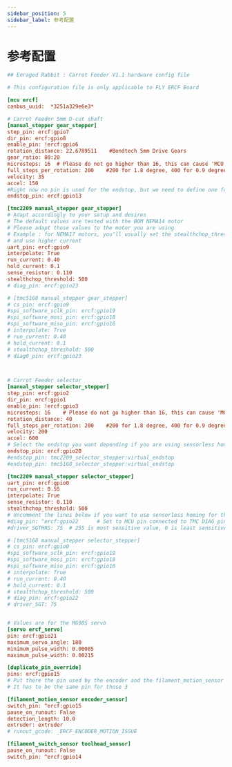 ```yaml
---
sidebar_position: 5
sidebar_label: 参考配置
---
```


# 参考配置

```cfg
## Enraged Rabbit : Carrot Feeder V1.1 hardware config file

# This configuration file is only applicable to FLY ERCF Board

[mcu ercf]
canbus_uuid:  *3251a329e6e3*

# Carrot Feeder 5mm D-cut shaft
[manual_stepper gear_stepper]
step_pin: ercf:gpio7
dir_pin: ercf:gpio8
enable_pin: !ercf:gpio6
rotation_distance: 22.6789511    #Bondtech 5mm Drive Gears
gear_ratio: 80:20
microsteps: 16  # Please do not go higher than 16, this can cause 'MCU Timer too close' issues under Klipper
full_steps_per_rotation: 200    #200 for 1.8 degree, 400 for 0.9 degree
velocity: 35
accel: 150
#Right now no pin is used for the endstop, but we need to define one for klipper. So just use a random, not used pin
endstop_pin: ercf:gpio13

[tmc2209 manual_stepper gear_stepper]
# Adapt accordingly to your setup and desires
# The default values are tested with the BOM NEMA14 motor
# Please adapt those values to the motor you are using
# Example : for NEMA17 motors, you'll usually set the stealthchop_threshold to 0
# and use higher current
uart_pin: ercf:gpio9
interpolate: True
run_current: 0.40
hold_current: 0.1
sense_resistor: 0.110
stealthchop_threshold: 500
# diag_pin: ercf:gpio23

# [tmc5160 manual_stepper gear_stepper]
# cs_pin: ercf:gpio9
#spi_software_sclk_pin: ercf:gpio19
#spi_software_mosi_pin: ercf:gpio18
#spi_software_miso_pin: ercf:gpio16
# interpolate: True
# run_current: 0.40
# hold_current: 0.1
# stealthchop_threshold: 500
# diag0_pin: ercf:gpio23



# Carrot Feeder selector
[manual_stepper selector_stepper]
step_pin: ercf:gpio2
dir_pin: ercf:gpio1
enable_pin: !ercf:gpio3
microsteps: 16    # Please do not go higher than 16, this can cause 'MCU Timer too close' issues under Klipper
rotation_distance: 40
full_steps_per_rotation: 200    #200 for 1.8 degree, 400 for 0.9 degree
velocity: 200
accel: 600
# Select the endstop you want depending if you are using sensorless homing for the selector or not
endstop_pin: ercf:gpio20
#endstop_pin: tmc2209_selector_stepper:virtual_endstop
#endstop_pin: tmc5160_selector_stepper:virtual_endstop

[tmc2209 manual_stepper selector_stepper]
uart_pin: ercf:gpio0
run_current: 0.55
interpolate: True
sense_resistor: 0.110
stealthchop_threshold: 500
# Uncomment the lines below if you want to use sensorless homing for the selector
#diag_pin: ^ercf:gpio22      # Set to MCU pin connected to TMC DIAG pin
#driver_SGTHRS: 75  # 255 is most sensitive value, 0 is least sensitive

# [tmc5160 manual_stepper selector_stepper]
# cs_pin: ercf:gpio0
#spi_software_sclk_pin: ercf:gpio19
#spi_software_mosi_pin: ercf:gpio18
#spi_software_miso_pin: ercf:gpio16
# interpolate: True
# run_current: 0.40
# hold_current: 0.1
# stealthchop_threshold: 500
# diag_pin: ercf:gpio22
# driver_SGT: 75


# Values are for the MG90S servo
[servo ercf_servo]
pin: ercf:gpio21
maximum_servo_angle: 180
minimum_pulse_width: 0.00085
maximum_pulse_width: 0.00215

[duplicate_pin_override]
pins: ercf:gpio15
# Put there the pin used by the encoder and the filament_motion_sensor
# It has to be the same pin for those 3

[filament_motion_sensor encoder_sensor]
switch_pin: ^ercf:gpio15
pause_on_runout: False
detection_length: 10.0
extruder: extruder
# runout_gcode: _ERCF_ENCODER_MOTION_ISSUE

[filament_switch_sensor toolhead_sensor]
pause_on_runout: False
switch_pin: ^ercf:gpio14

```